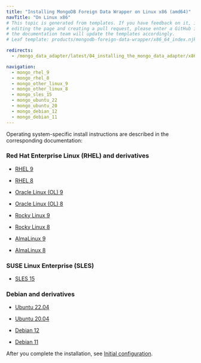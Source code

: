 ```yaml
---
title: "Installing MongoDB Foreign Data Wrapper on Linux x86 (amd64)"
navTitle: "On Linux x86"
# This topic is generated from templates. If you have feedback on it, instead of
# editing the page and creating a pull request, please enter a GitHub issue and
# the documentation team will update the templates accordingly.
# Leaf template: products/mongodb-foreign-data-wrapper/x86_64_index.njk

redirects:
  - /mongo_data_adapter/latest/04_installing_the_mongo_data_adapter/x86_amd64/

navigation:
  - mongo_rhel_9
  - mongo_rhel_8
  - mongo_other_linux_9
  - mongo_other_linux_8
  - mongo_sles_15
  - mongo_ubuntu_22
  - mongo_ubuntu_20
  - mongo_debian_12
  - mongo_debian_11
---
```


Operating system-specific install instructions are described in the corresponding documentation:

### Red Hat Enterprise Linux (RHEL) and derivatives

- [RHEL 9](mongo_rhel_9)

- [RHEL 8](mongo_rhel_8)

- [Oracle Linux (OL) 9](mongo_rhel_9)

- [Oracle Linux (OL) 8](mongo_rhel_8)

- [Rocky Linux 9](mongo_other_linux_9)

- [Rocky Linux 8](mongo_other_linux_8)

- [AlmaLinux 9](mongo_other_linux_9)

- [AlmaLinux 8](mongo_other_linux_8)

### SUSE Linux Enterprise (SLES)

- [SLES 15](mongo_sles_15)

### Debian and derivatives

- [Ubuntu 22.04](mongo_ubuntu_22)

- [Ubuntu 20.04](mongo_ubuntu_20)

- [Debian 12](mongo_debian_12)

- [Debian 11](mongo_debian_11)

After you complete the installation, see [Initial configuration](../../configuring).
